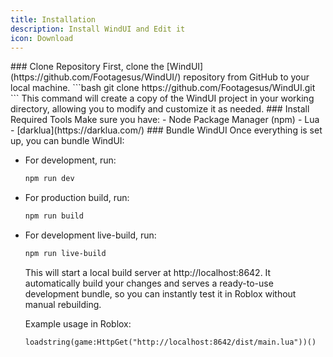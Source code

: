 ```yaml
---
title: Installation
description: Install WindUI and Edit it
icon: Download
---
```



<Steps>

<Step>
### Clone Repository
First, clone the [WindUI](https://github.com/Footagesus/WindUI/) repository from GitHub to your local machine.
```bash
git clone https://github.com/Footagesus/WindUI.git
```
This command will create a copy of the WindUI project in your working directory, allowing you to modify and customize it as needed.
</Step>

<Step>
### Install Required Tools
Make sure you have:
- Node Package Manager (npm)
- Lua
- [darklua](https://darklua.com/)

</Step>

<Step>
### Bundle WindUI
Once everything is set up, you can bundle WindUI:

- For development, run:
    ```bash
    npm run dev
    ```

- For production build, run:
    ```bash
    npm run build
    ```

- For development live-build, run:
    ```bash
    npm run live-build
    ```
    
    This will start a local build server at http://localhost:8642.
    It automatically build your changes and serves a ready-to-use development bundle, so you can instantly test it in Roblox without manual rebuilding.
    
    Example usage in Roblox:
    ```luau
    loadstring(game:HttpGet("http://localhost:8642/dist/main.lua"))()
    ```

</Step>

</Steps>